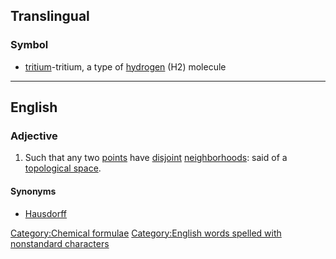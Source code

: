 ==Translingual==
===Symbol===
* {{inorganic compound}} [[tritium]]-tritium, a type of [[hydrogen]] (H2) molecule

[[Category:Chemical formulae]]
----

==English==
===Adjective===
{{en-adj|-}}
# {{topology}} Such that any two [[point]]s have [[disjoint]] [[neighborhood]]s: said of a [[topological space]].
====Synonyms====
*[[Hausdorff]]

[[Category:English words spelled with nonstandard characters]]